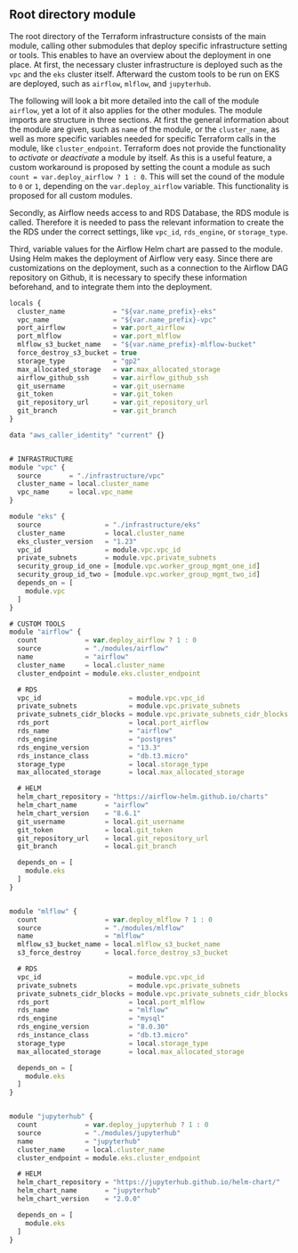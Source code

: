 
## Root directory module

The root directory of the Terraform infrastructure consists of the main module, calling other submodules that deploy specific infrastructure setting or tools.
This enables to have an overview about the deployment in one place. At first, the necessary cluster infrastructure is deployed such as the `vpc` and the `eks` cluster itself. Afterward the custom tools to be run on EKS are deployed, such as `airflow`, `mlflow`, and `jupyterhub`.

The following will look a bit more detailed into the call of the module `airflow`, yet a lot of it also applies for the other modules. 
The module imports are structure in three sections. At first the general information about the module are given, such as `name` of the module, or the `cluster_name`, as well as more specific variables needed for specific Terraform calls in the module, like `cluster_endpoint`. 
Terraform does not provide the functionality to *activate* or *deactivate* a module by itself. As this is a useful feature, a custom workaround is proposed by setting the count a module as such `count = var.deploy_airflow ? 1 : 0`. This will set the cound of the module to `0` or `1`, depending on the `var.deploy_airflow` variable. This functionality is proposed for all custom modules.

Secondly, as Airflow needs access to and RDS Database, the RDS module is called. Therefore it is needed to pass the relevant information to create the the RDS under the correct settings, like `vpc_id`, `rds_engine`, or `storage_type`.

Third, variable values for the Airflow Helm chart are passed to the module. Using Helm makes the deployment of Airflow very easy. Since there are customizations on the deployment, such as a connection to the Airflow DAG repository on Github, it is necessary to specify these information beforehand, and to integrate them into the deployment.

\footnotesize
```javascript
locals {
  cluster_name            = "${var.name_prefix}-eks"
  vpc_name                = "${var.name_prefix}-vpc"
  port_airflow            = var.port_airflow
  port_mlflow             = var.port_mlflow
  mlflow_s3_bucket_name   = "${var.name_prefix}-mlflow-bucket"
  force_destroy_s3_bucket = true
  storage_type            = "gp2"
  max_allocated_storage   = var.max_allocated_storage
  airflow_github_ssh      = var.airflow_github_ssh
  git_username            = var.git_username
  git_token               = var.git_token
  git_repository_url      = var.git_repository_url
  git_branch              = var.git_branch
}

data "aws_caller_identity" "current" {}


# INFRASTRUCTURE
module "vpc" {
  source       = "./infrastructure/vpc"
  cluster_name = local.cluster_name
  vpc_name     = local.vpc_name
}

module "eks" {
  source                = "./infrastructure/eks"
  cluster_name          = local.cluster_name
  eks_cluster_version   = "1.23"
  vpc_id                = module.vpc.vpc_id
  private_subnets       = module.vpc.private_subnets
  security_group_id_one = [module.vpc.worker_group_mgmt_one_id]
  security_group_id_two = [module.vpc.worker_group_mgmt_two_id]
  depends_on = [
    module.vpc
  ]
}

# CUSTOM TOOLS
module "airflow" {
  count            = var.deploy_airflow ? 1 : 0
  source           = "./modules/airflow"
  name             = "airflow"
  cluster_name     = local.cluster_name
  cluster_endpoint = module.eks.cluster_endpoint

  # RDS
  vpc_id                      = module.vpc.vpc_id
  private_subnets             = module.vpc.private_subnets
  private_subnets_cidr_blocks = module.vpc.private_subnets_cidr_blocks
  rds_port                    = local.port_airflow
  rds_name                    = "airflow"
  rds_engine                  = "postgres"
  rds_engine_version          = "13.3"
  rds_instance_class          = "db.t3.micro"
  storage_type                = local.storage_type
  max_allocated_storage       = local.max_allocated_storage

  # HELM
  helm_chart_repository = "https://airflow-helm.github.io/charts"
  helm_chart_name       = "airflow"
  helm_chart_version    = "8.6.1"
  git_username          = local.git_username
  git_token             = local.git_token
  git_repository_url    = local.git_repository_url
  git_branch            = local.git_branch

  depends_on = [
    module.eks
  ]
}


module "mlflow" {
  count                 = var.deploy_mlflow ? 1 : 0
  source                = "./modules/mlflow"
  name                  = "mlflow"
  mlflow_s3_bucket_name = local.mlflow_s3_bucket_name
  s3_force_destroy      = local.force_destroy_s3_bucket

  # RDS
  vpc_id                      = module.vpc.vpc_id
  private_subnets             = module.vpc.private_subnets
  private_subnets_cidr_blocks = module.vpc.private_subnets_cidr_blocks
  rds_port                    = local.port_mlflow
  rds_name                    = "mlflow"
  rds_engine                  = "mysql"
  rds_engine_version          = "8.0.30"
  rds_instance_class          = "db.t3.micro"
  storage_type                = local.storage_type
  max_allocated_storage       = local.max_allocated_storage

  depends_on = [
    module.eks
  ]
}


module "jupyterhub" {
  count            = var.deploy_jupyterhub ? 1 : 0
  source           = "./modules/jupyterhub"
  name             = "jupyterhub"
  cluster_name     = local.cluster_name
  cluster_endpoint = module.eks.cluster_endpoint

  # HELM
  helm_chart_repository = "https://jupyterhub.github.io/helm-chart/"
  helm_chart_name       = "jupyterhub"
  helm_chart_version    = "2.0.0"

  depends_on = [
    module.eks
  ]
}
```
\normalsize